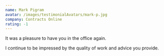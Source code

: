 ```yaml
---
name: Mark Pigram
avatar: /images/testimonialAvatars/mark-p.jpg
company: Contracts Online
rating: -1
---
```


It was a pleasure to have you in the office again.

I continue to be impressed by the quality of work and advice you provide.
